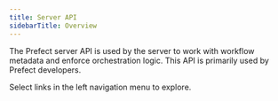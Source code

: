 ```yaml
---
title: Server API
sidebarTitle: Overview
---
```




The Prefect server API is used by the server to work with workflow metadata and enforce orchestration logic. This API is primarily used by Prefect developers.

Select links in the left navigation menu to explore.
